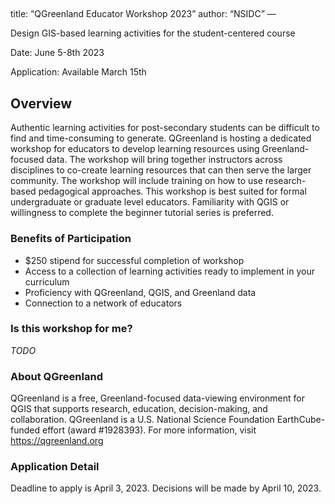 <!-- vim: set ft=markdown: -->
---
title: "QGreenland Educator Workshop 2023"
author: "NSIDC"
---

Design GIS-based learning activities for the student-centered course 

Date: June 5-8th 2023

Application: Available March 15th

## Overview

Authentic learning activities for post-secondary students can be difficult to find and time-consuming to generate. QGreenland is hosting a dedicated workshop for educators to develop learning resources using Greenland-focused data. The workshop will bring together instructors across disciplines to co-create learning resources that can then serve the larger community. The workshop will include training on how to use research-based pedagogical approaches. This workshop is best suited for formal undergraduate or graduate level educators. Familiarity with QGIS or willingness to complete the beginner tutorial series is preferred.  

### Benefits of Participation
 - $250 stipend for successful completion of workshop 
 - Access to a collection of learning activities ready to implement in your curriculum
 - Proficiency with QGreenland, QGIS, and Greenland data
 - Connection to a network of educators

### Is this workshop for me?

_TODO_


### About QGreenland 

QGreenland is a free, Greenland-focused data-viewing environment for QGIS that supports research, education, decision-making, and collaboration. QGreenland is a U.S. National Science Foundation EarthCube-funded effort (award #1928393).  For more information, visit [https://qgreenland.org](https://qgreenland.org) 

### Application Detail 

Deadline to apply is April 3, 2023.
Decisions will be made by April 10, 2023.  
 
